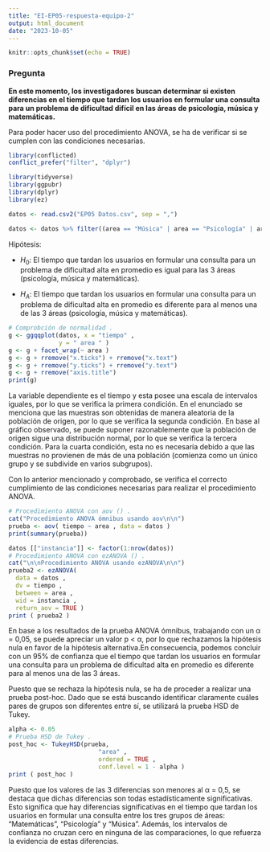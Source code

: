 ```yaml
---
title: "EI-EP05-respuesta-equipo-2"
output: html_document
date: "2023-10-05"
---
```


```r
knitr::opts_chunk$set(echo = TRUE)
```

### Pregunta

**En este momento, los investigadores buscan determinar si existen diferencias en el tiempo que tardan los usuarios en formular una consulta para un problema de dificultad difícil en las áreas de psicología, música y matemáticas.**

Para poder hacer uso del procedimiento ANOVA, se ha de verificar si se cumplen con las condiciones necesarias.
```r
library(conflicted)
conflict_prefer("filter", "dplyr")

library(tidyverse)
library(ggpubr)
library(dplyr)
library(ez)

datos <- read.csv2("EP05 Datos.csv", sep = ",")

datos <- datos %>% filter((area == "Música" | area == "Psicología" | area == "Matemáticas") & dificultad == "Alta")

```

Hipótesis:

- $H_0$: El tiempo que tardan los usuarios en formular una consulta para un problema de dificultad alta en promedio es igual para las 3 áreas (psicología, música y matemáticas).

- $H_A$: El tiempo que tardan los usuarios en formular una consulta para un problema de dificultad alta en promedio es diferente para al menos una de las 3 áreas (psicología, música y matemáticas).

```r

# Comprobción de normalidad .
g <- ggqqplot(datos, x = "tiempo" ,
              y = " area " )
g <- g + facet_wrap(~ area )
g <- g + rremove("x.ticks") + rremove("x.text")
g <- g + rremove("y.ticks") + rremove("y.text")
g <- g + rremove("axis.title")
print(g)
```

La variable dependiente es el tiempo y esta posee una escala de intervalos iguales, por lo que se verifica la primera condición.
En el enunciado se menciona que las muestras son obtenidas de manera aleatoria de la población de origen, por lo que se verifica la segunda condición.
En base al gráfico observado, se puede suponer razonablemente que la población de origen sigue una distribución normal, por lo que se verifica la tercera condición.
Para la cuarta condición, esta no es necesaria debido a que las muestras no provienen de más de una población (comienza como un único grupo y se subdivide en varios subgrupos).

Con lo anterior mencionado y comprobado, se verifica el correcto cumplimiento de las condiciones necesarias para realizar el procedimiento ANOVA.


```r
# Procedimiento ANOVA con aov () .
cat("Procedimiento ANOVA ómnibus usando aov\n\n")
prueba <- aov( tiempo ~ area , data = datos )
print(summary(prueba))

datos [["instancia"]] <- factor(1:nrow(datos))
# Procedimiento ANOVA con ezANOVA () .
cat("\n\nProcedimiento ANOVA usando ezANOVA\n\n")
prueba2 <- ezANOVA(
  data = datos ,
  dv = tiempo ,
  between = area ,
  wid = instancia ,
  return_aov = TRUE )
print ( prueba2 )
```

En base a los resultados de la prueba ANOVA ómnibus, trabajando con un α = 0,05, se puede apreciar un valor p < α, por lo que rechazamos la hipótesis nula en favor de la hipótesis alternativa.En consecuencia, podemos concluir con un 95% de confianza que el tiempo que tardan los usuarios en formular una consulta para un problema de dificultad alta en promedio es diferente para al menos una de las 3 áreas.

Puesto que se rechaza la hipótesis nula, se ha de proceder a realizar una prueba post-hoc. Dado que se está buscando identificar claramente cuáles pares de grupos son diferentes entre sí, se utilizará la prueba HSD de Tukey.

```r
alpha <- 0.05
# Prueba HSD de Tukey .
post_hoc <- TukeyHSD(prueba,
                         "area" ,
                         ordered = TRUE ,
                         conf.level = 1 - alpha )
print ( post_hoc )
```

Puesto que los valores de las 3 diferencias son menores al α = 0,5, se destaca que dichas diferencias son todas estadísticamente significativas. Esto significa que hay diferencias significativas en el tiempo que tardan los usuarios en formular una consulta entre los tres grupos de áreas: "Matemáticas", "Psicología" y "Música". Además, los intervalos de confianza no cruzan cero en ninguna de las comparaciones, lo que refuerza la evidencia de estas diferencias.

